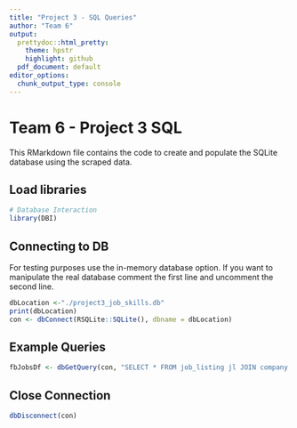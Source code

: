 ```yaml
---
title: "Project 3 - SQL Queries"
author: "Team 6"
output:
  prettydoc::html_pretty:
    theme: hpstr
    highlight: github
  pdf_document: default
editor_options: 
  chunk_output_type: console
---
```


# Team 6 - Project 3 SQL

This RMarkdown file contains the code to create and populate the SQLite database using the scraped data.

## Load libraries
```r
# Database Interaction
library(DBI)
```


## Connecting to DB

For testing purposes use the in-memory database option. If you want to manipulate the real database comment the first line and uncomment the second line.
```r

dbLocation <-"./project3_job_skills.db"
print(dbLocation)
con <- dbConnect(RSQLite::SQLite(), dbname = dbLocation)
```

## Example Queries

```r
fbJobsDf <- dbGetQuery(con, "SELECT * FROM job_listing jl JOIN company c on c.id = jl.company_id JOIN job_listing_skill jls on jls.job_listing_id = jl.id where c.company_name = 'Facebook'")
```



## Close Connection
```r
dbDisconnect(con)
```

